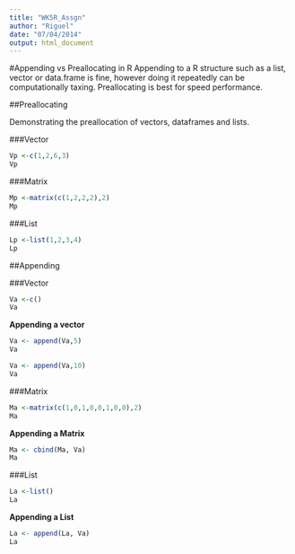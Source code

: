 ```yaml
---
title: "WK5R_Assgn"
author: "Riguel"
date: "07/04/2014"
output: html_document
---
```


#Appending vs Preallocating in R
Appending to a R structure such as a list, vector or data.frame is fine, however doing it repeatedly can be computationally taxing. Preallocating is best for speed performance.

##Preallocating

Demonstrating the preallocation of vectors, dataframes and lists. 

###Vector
```r
Vp <-c(1,2,6,3)
Vp
```

###Matrix
```r
Mp <-matrix(c(1,2,2,2),2)
Mp
```

###List
```r
Lp <-list(1,2,3,4)
Lp
```


##Appending

###Vector
```r
Va <-c()
Va
```

**Appending a vector**
```r
Va <- append(Va,5)
Va

Va <- append(Va,10)
Va
```

###Matrix
```r
Ma <-matrix(c(1,0,1,0,0,1,0,0),2)
Ma
```

**Appending a Matrix**
```r
Ma <- cbind(Ma, Va)
Ma

```


###List
```r
La <-list()
La
```

**Appending a List**
```r
La <- append(La, Va)
La

```